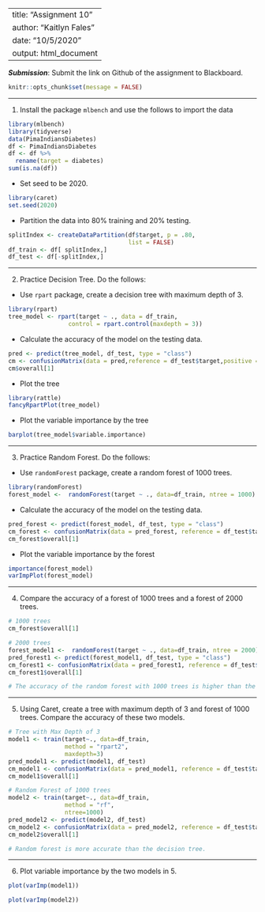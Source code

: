 
---
title: "Assignment 10"
author: "Kaitlyn Fales"
date: "10/5/2020"
output: html_document
---


***Submission***: Submit the link on Github of the assignment to Blackboard.

```{r setup, include=FALSE}
knitr::opts_chunk$set(message = FALSE)
```


-------

1. Install the package `mlbench` and use the follows to import the data

```{r}
library(mlbench)
library(tidyverse)
data(PimaIndiansDiabetes)
df <- PimaIndiansDiabetes
df <- df %>% 
  rename(target = diabetes)
sum(is.na(df))
```

- Set seed to be 2020. 
```{r}
library(caret)
set.seed(2020)
```

- Partition the data into 80% training and 20% testing.  
```{r}
splitIndex <- createDataPartition(df$target, p = .80, 
                                  list = FALSE)
df_train <- df[ splitIndex,]
df_test <- df[-splitIndex,]
```

-------

2. Practice Decision Tree.  Do the follows:

  - Use `rpart` package, create a decision tree with maximum depth of 3. 
```{r}
library(rpart)
tree_model <- rpart(target ~ ., data = df_train,
                 control = rpart.control(maxdepth = 3))
```
  
  - Calculate the accuracy of the model on the testing data. 
```{r}
pred <- predict(tree_model, df_test, type = "class")
cm <- confusionMatrix(data = pred,reference = df_test$target,positive =   "pos")
cm$overall[1]
```
  
  - Plot the tree
```{r}
library(rattle)
fancyRpartPlot(tree_model)
```
  
  - Plot the variable importance by the tree
```{r}
barplot(tree_model$variable.importance)
```

-------

3. Practice Random Forest.  Do the follows: 

  - Use `randomForest` package, create a random forest of 1000 trees. 
```{r}
library(randomForest)
forest_model <-  randomForest(target ~ ., data=df_train, ntree = 1000)
```
  
  - Calculate the accuracy of the model on the testing data. 
```{r}
pred_forest <- predict(forest_model, df_test, type = "class")
cm_forest <- confusionMatrix(data = pred_forest, reference = df_test$target, positive = "pos")
cm_forest$overall[1]
```
  
  - Plot the variable importance by the forest
```{r}
importance(forest_model)
varImpPlot(forest_model)
```

-------

4. Compare the accuracy of a forest of 1000 trees and a forest of 2000 trees. 
```{r}
# 1000 trees
cm_forest$overall[1]

# 2000 trees
forest_model1 <-  randomForest(target ~ ., data=df_train, ntree = 2000)
pred_forest1 <- predict(forest_model1, df_test, type = "class")
cm_forest1 <- confusionMatrix(data = pred_forest1, reference = df_test$target, positive = "pos")
cm_forest1$overall[1]

# The accuracy of the random forest with 1000 trees is higher than the model with 2000 trees.
```

-------

5. Using Caret, create a tree with maximum depth of 3 and forest of 1000 trees. Compare the accuracy of these two models.
```{r}
# Tree with Max Depth of 3
model1 <- train(target~., data=df_train, 
                method = "rpart2",
                maxdepth=3)
pred_model1 <- predict(model1, df_test)
cm_model1 <- confusionMatrix(data = pred_model1, reference = df_test$target, positive = "pos")
cm_model1$overall[1]

# Random Forest of 1000 trees
model2 <- train(target~., data=df_train, 
                method = "rf",
                ntree=1000)
pred_model2 <- predict(model2, df_test)
cm_model2 <- confusionMatrix(data = pred_model2, reference = df_test$target, positive = "pos")
cm_model2$overall[1]

# Random forest is more accurate than the decision tree.
```

-------

6. Plot variable importance by the two models in 5.
```{r}
plot(varImp(model1))
```
```{r}
plot(varImp(model2))
```


